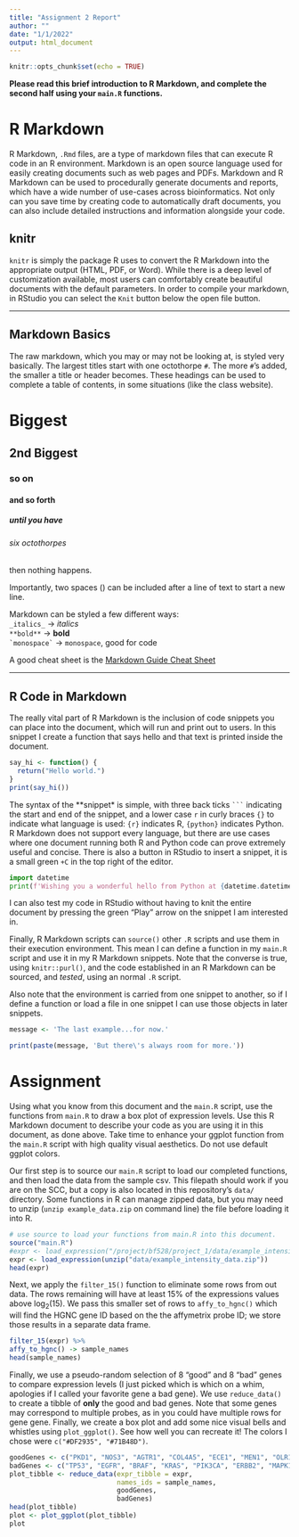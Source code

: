 ```yaml
---
title: "Assignment 2 Report"
author: ""
date: "1/1/2022"
output: html_document
---
```


```r
knitr::opts_chunk$set(echo = TRUE)
```

**Please read this brief introduction to R Markdown, and complete the second half using your `main.R` functions.**

# R Markdown
R Markdown, `.Rmd` files, are a type of markdown files that can execute R code in an R environment. Markdown is an open source language used for easily creating documents such as web pages and PDFs. Markdown and R Markdown can be used to procedurally generate documents and reports, which have a wide number of use-cases across bioinformatics. Not only can you save time by creating code to automatically draft documents, you can also include detailed instructions and information alongside your code.

## knitr
`knitr` is simply the package R uses to convert the R Markdown into the appropriate output (HTML, PDF, or Word). While there is a deep level of customization available, most users can comfortably create beautiful documents with the default parameters. In order to compile your markdown, in RStudio you can select the `Knit` button below the open file button.

---

## Markdown Basics
The raw markdown, which you may or may not be looking at, is styled very basically. The largest titles start with one octothorpe `#`. The more `#`'s added, the smaller a title or header becomes. These headings can be used to complete a table of contents, in some situations (like the class website).

# Biggest  
## 2nd Biggest  
### so on  
#### and so forth  
##### until you have  
###### six octothorpes  
####### then nothing happens.

Importantly, two spaces (`  `) can be included after a line of text to start a new line.

Markdown can be styled a few different ways:  
`_italics_` -> _italics_  
`**bold**` -> **bold**  
`` `monospace` `` -> `monospace`, good for code  

A good cheat sheet is the [Markdown Guide Cheat Sheet](https://www.markdownguide.org/cheat-sheet)

---

## R Code in Markdown
The really vital part of R Markdown is the inclusion of code snippets you can place into the document, which will run and print out to users. In this snippet I create a function that says hello and that text is printed inside the document.
```r
say_hi <- function() {
  return("Hello world.")
}
print(say_hi())
```

The syntax of the **snippet* is simple, with three back ticks ` ``` ` indicating the start and end of the snippet, and a lower case `r` in curly braces `{}` to indicate what language is used: `{r}` indicates R, `{python}` indicates Python. R Markdown does not support every language, but there are use cases where one document running both R and Python code can prove extremely useful and concise. There is also a button in RStudio to insert a snippet, it is a small green `+C` in the top right of the editor.

```python
import datetime
print(f'Wishing you a wonderful hello from Python at {datetime.datetime.now()}')
```
I can also test my code in RStudio without having to knit the entire document by pressing the green "Play" arrow on the snippet I am interested in.

Finally, R Markdown scripts can `source()` other `.R` scripts and use them in their execution environment. This mean I can define a function in my `main.R` script and use it in my R Markdown snippets. Note that the converse is true, using `knitr::purl()`, and the code established in an R Markdown can be sourced, and _tested_, using an normal `.R` script.

Also note that the environment is carried from one snippet to another, so if I define a function or load a file in one snippet I can use those objects in later snippets. 

```r
message <- 'The last example...for now.'
```
  
```r
print(paste(message, 'But there\'s always room for more.'))
```


# Assignment
Using what you know from this document and the `main.R` script, use the functions from `main.R` to draw a box plot of  expression levels. Use this R Markdown document to describe your code as you are using it in this document, as done above. Take time to enhance your ggplot function from the `main.R` script with high quality visual aesthetics. Do not use default ggplot colors.  

Our first step is to source our `main.R` script to load our completed functions, and then load the data from the sample csv. This filepath should work if you are on the SCC, but a copy is also located in this repository's `data/` directory. Some functions in R can manage zipped data, but you may need to unzip (`unzip example_data.zip` on command line) the file before loading it into R.
```r
# use source to load your functions from main.R into this document.
source("main.R")
#expr <- load_expression("/project/bf528/project_1/data/example_intensity_data.csv")
expr <- load_expression(unzip("data/example_intensity_data.zip"))
head(expr)
```

Next, we apply the `filter_15()` function to eliminate some rows from out data. The rows remaining will have at least 15% of the expressions values above log<sub>2</sub>(15). We pass this smaller set of rows to `affy_to_hgnc()` which will find the HGNC gene ID based on the the affymetrix probe ID; we store those results in a separate data frame.
``` r
filter_15(expr) %>%
affy_to_hgnc() -> sample_names
head(sample_names)
```

Finally, we use a pseudo-random selection of 8 "good" and 8 "bad" genes to compare expression levels (I just picked which is which on a whim, apologies if I called your favorite gene a bad gene). We use `reduce_data()` to create a tibble of **only** the good and bad genes. Note that some genes may correspond to multiple probes, as in you could have multiple rows for gene gene. Finally, we create a box plot and add some nice visual bells and whistles using `plot_ggplot()`. See how well you can recreate it! The colors I chose were `c("#DF2935", "#71B48D")`.
``` r
goodGenes <- c("PKD1", "NOS3", "AGTR1", "COL4A5", "ECE1", "MEN1", "OLR1", "F7")
badGenes <- c("TP53", "EGFR", "BRAF", "KRAS", "PIK3CA", "ERBB2", "MAPK1", "NRAS")
plot_tibble <- reduce_data(expr_tibble = expr, 
                           names_ids = sample_names,
                           goodGenes, 
                           badGenes)
head(plot_tibble)
plot <- plot_ggplot(plot_tibble)
plot
```

